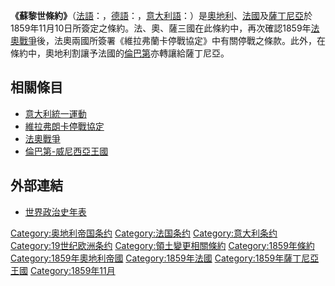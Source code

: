 '''《蘇黎世條約》'''（[[法語|法語]]：'''{{lang|fr|Traité de Zurich}}'''，[[德語|德語]]：'''{{lang|de|Frieden von Zürich}}'''，[[意大利語|意大利語]]：'''{{lang|it|Pace di Zurigo}}'''）是[[奧地利帝國|奧地利]]、[[法蘭西第二帝國|法國]]及[[薩丁尼亞王國|薩丁尼亞]]於1859年11月10日所簽定之條約。法、奧、薩三國在此條約中，再次確認1859年[[法奧戰爭|法奧戰爭]]後，法奧兩國所簽署《維拉弗蘭卡停戰協定》中有關停戰之條款。此外，在條約中，奧地利割讓予法國的[[倫巴第|倫巴第]]亦轉讓給薩丁尼亞。

== 相關條目 ==
* [[意大利統一運動|意大利統一運動]]
* [[維拉弗朗卡停戰協定|維拉弗朗卡停戰協定]]
* [[法奧戰爭|法奧戰爭]]
* [[倫巴第-威尼西亞王國|倫巴第-威尼西亞王國]]

== 外部連結 ==
* [https://web.archive.org/web/20090203045519/http://geocities.com/kfzhouy/Chron/Chron13c.html 世界政治史年表]

{{歷史小作品}}

[[Category:奥地利帝国条约|Category:奥地利帝国条约]]
[[Category:法国条约|Category:法国条约]]
[[Category:意大利条约|Category:意大利条约]]
[[Category:19世纪欧洲条约|Category:19世纪欧洲条约]]
[[Category:領土變更相關條約|Category:領土變更相關條約]]
[[Category:1859年條約|Category:1859年條約]]
[[Category:1859年奧地利帝國|Category:1859年奧地利帝國]]
[[Category:1859年法國|Category:1859年法國]]
[[Category:1859年薩丁尼亞王國|Category:1859年薩丁尼亞王國]]
[[Category:1859年11月|Category:1859年11月]]